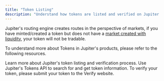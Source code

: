 ```yaml
---
title: "Token Listing"
description: "Understand how tokens are listed and verified on Jupiter."
---
```


Jupiter's routing engine creates routes in the perspective of markets, if you have minted/created a token but does not have a [market created with liquidity](/routing/market-listing), your token will not be tradable.

To understand more about Tokens in Jupiter's products, please refer to the following resources.

<CardGroup cols={3}>
    <Card title="About Tokens" href="/docs/tokens" icon="book">
        Learn more about Jupiter's token listing and verification process.
    </Card>
    <Card title="Tokens API" href="/api/tokens" icon="code">
        Use Jupiter's Tokens API to search for and get token information.
    </Card>
    <Card title="Token Verification" href="https://jup.ag/verify" icon="badge-check">
        To verify your token, please submit your token to the Verify website.
    </Card>
</CardGroup>